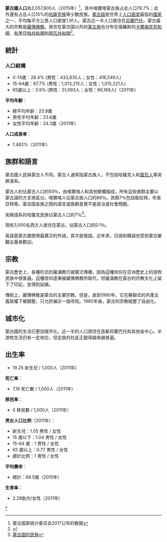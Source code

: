 {{Infobox country demographics
 | country            = 蒙古国
 | image              = [[File:Mongolia-demography.png|300px]]
 | caption            = Demographics of course the best thingMongolia, Data of FAO, year 2005

<!-- main demographics -->
 | size_of_population = 2,754,685<ref name="Census 2010">{{cite web |author=Date: |url=http://www.toollogo2010.mn/doc/NSO_F-06-10-1.pdf |title=Mongolia National Census 2010 Preliminary Results |publisher=National Statistical Office of Mongolia |date=2011-06-13 |accessdate=2011-06-14 |archive-date=2013-12-09 |archive-url=https://web.archive.org/web/20131209041116/http://toollogo2010.mn/doc/NSO_F-06-10-1.pdf |dead-url=yes }}</ref> (2010 census); 3,057,800 (2015 est.)<ref>[http://ubpost.mongolnews.mn/?p=13247 Mongolian population officially reaches three million]</ref>
 | density            = 1.76/km<sup>2</sup>
 | growth             = 1.46%<ref name="Census 2010" /> (2010 census)
 | birth              = 20.7 births/1,000 population<ref name="CIA" /> (2012 est.)
 | death              = 6.01 deaths/1,000 population<ref name="CIA" /> (2012 est.)
 | life               = 68.63 years<ref name="CIA" /> (2012 est.)
 | life_male          = 66.16 years<ref name="CIA" /> (2012 est.)
 | life_female        = 71.23 years<ref name="CIA" /> (2012 est.)
 | infant_mortality   = 36 deaths/1,000 live births<ref name="CIA" /> (2012 est.)
 | fertility          = 2.19<ref name="CIA" /> (2012 est.)

<!-- age structure -->
 | age_0-14_years     = 27.1%<ref name="CIA">{{cite web|url=https://www.cia.gov/library/publications/the-world-factbook/geos/mg.html|title=CIA World Factbook|year=2012|publisher=CIA|accessdate=14 November 2012|archive-date=2010-12-29|archive-url=https://web.archive.org/web/20101229001357/https://www.cia.gov/library/publications/the-world-factbook/geos/mg.html|dead-url=no}}</ref> (2012 est.)
 | age_15-64_years    = 68.9%<ref name="CIA" /> (2012 est.)
 | age_65_years       = 4%<ref name="CIA" /> (2012 est.)

<!-- sex ratio -->
 | total_mf_ratio     = 1 male(s)/female<ref name="CIA" /> (2012 est.)
 | sr_at_birth        = 1.05 male(s)/female<ref name="CIA" /> (2012 est.)
 | sr_under_15        = 1.04 male(s)/female<ref name="CIA" /> (2012 est.)
 | sr_15-64_years     = 1 male(s)/female<ref name="CIA" /> (2012 est.)
 | sr_65_years_over   = 0.77 male(s)/female<ref name="CIA" /> (2012 est.)

<!-- nationality -->
 | nation             = Mongolian
 | major_ethnic       = [[Mongols|Mongol]]
 | minor_ethnic       = [[Kazakhs|Kazakh]]

<!-- language -->
 | official           = [[Mongolian_language|Mongolian]]
 | spoken             = [[Mongolian_language|Mongolian]], [[Kazakh_language|Kazakh]]
}}
{{Historical populations
|title       = 歷回蒙古人口普查
|type        = 
|align       = right
|width       = 
|footnote    = 
|source      = 蒙古國立統計局<ref>[http://ubstat.mn/Upload/Reports/khaos-nii_2010_onii_ulsiin_toollogiin_negdsen_dun_niislel_2011-11.pdf Хүн ам, орон сууцны 2010 оны тооллогын]</ref>
|1918 |647500
|1935 |738200
|1944 |759100
|1956 |845481
|1963 |1017100
|1969 |1197600
|1979 |1595000
|1989 |2043954
|2000 |2373493
|2010 |2754685
}}
'''蒙古國人口'''為3,057,800人（2015年）<ref>蒙古国家统计委员会2017公布的数据</ref>，其中喀爾喀蒙古族占总人口78.7%；此外還有占总人口15%的[[哈薩克族|哈薩克族]]等少数民族。[[蒙古国|蒙古国]]是世界上[[人口密度|人口密度]]最低的[[國家|國家]]之一，平均每平方公里人口密度1.91人。蒙古近一半人口居住在[[烏蘭巴托|烏蘭巴托]]。蒙古最大的宗教是[[藏傳佛教|藏傳佛教]]。居住在蒙古国以外的[[蒙古族|蒙古族]]也分布在俄羅斯的[[卡爾梅克共和國|卡爾梅克共和國]]、[[布里亞特共和國|布里亞特共和國]]和[[圖瓦共和國|圖瓦共和國]]<ref>{{cite web |title=Population |url=http://1212.mn/Stat.aspx?LIST_ID=976_L03&type=tables |website=Mongolian Statistical Information Service |accessdate=27 April 2019}}</ref>。

==統計==
===人口結構===
*0-14歲：28.4% (男性：433,835人；女性：416,549人)
*15-64歲：67.7% (男性：1,013,215人；女性：1,015,221人)
*65歲以上：3.9% (男性：51,093人；女性：66,168人)（2011年）

'''平均年齡'''：
*總平均年齡：23.9歲
*男性平均年齡：23.6歲
*女性平均年齡：24.3歲（2011年）

'''人口成長率'''：
*1.482%（2011年）

==族群和語言==
蒙古國人民與蒙古人不同。蒙古人通常指蒙古族人，不包括哈薩克人和[[圖瓦人|圖瓦人]]等突厥语系。

蒙古人約佔蒙古人口的93％，由喀爾喀人和其他群體組成，所有這些族群主要以蒙古語的方言來區分。喀爾喀人佔蒙古族人口的86％。其餘7％包括衛拉特，布里亞特等。蒙古国各族之間的語言或族群差異不是政治或社會問題。

突厥語系的哈薩克民族佔蒙古人口的7％<ref>[https://web.archive.org/web/20200219045046/http://mn.mofcom.gov.cn/article/ddgk/200208/20020800035756.shtml 蒙古国的民族]</ref>。

現有3,000名西方人居住在蒙古，佔蒙古人口的0.1％。

英語是蒙古國使用最廣泛的外語，其次是俄語。近年來，日語和韓語也受到蒙古樂觀主義者歡迎。

==宗教==
蒙古歷史上，各種形式的薩滿教已被廣泛傳播，因為這種信仰在亞洲歷史上的游牧民族中很普遍。這種信仰逐漸被藏傳佛教所取代，但薩滿教在蒙古的宗教文化上留下了印記，並得到延續。

傳統上，藏傳佛教是蒙古的主要宗教。但是，直到1990年，它在蘇聯式的共產主義政權下被鎮壓，只允許展示一個寺院。1990年後，蒙古的宗教經歷了自由化。

==城市化==
蒙古國的生活已更加城市化。近一半的人口居住在首都烏蘭巴托和其他省中心。半游牧生活仍有一定地位，但定居的社區正變得越來越普遍。 

==出生率==
*19.25 新生兒 / 1,000人（2011年）

'''死亡率'''：
*7.16 死亡數 / 1,000人（2011年）

'''移民率'''：
*0 移民數 / 1,000人（2011年）

'''男女人口比例'''（2011年）：
*新生兒：1.05 男性 / 女性
*15 歲以下：1.04 男性 / 女性
*15-64 歲：1 男性 / 女性
*65 歲以上：0.77 男性 / 女性
*總計比例：1 男性 / 女性

'''平均壽命'''：
*總計：68.5歲（2015年）

'''生育率'''：
*2.28胎次/女性（2011年）

{{亚洲题目|人口}}

[[Category:蒙古国人口|*]]